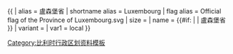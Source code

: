 {{ {{{1<noinclude>|country showdata</noinclude>}}}
| alias = 盧森堡省
| shortname alias = Luxembourg
| flag alias = Official flag of the Province of Luxembourg.svg
| size = {{{size|}}}
| name = {{#if: {{{name|}}} | {{{name|}}} | 盧森堡省 }}
| variant = {{{variant|}}}
<noinclude>
| var1 = local
</noinclude>
}}<noinclude>
[[Category:比利时行政区划资料模板‎]]
</noinclude>